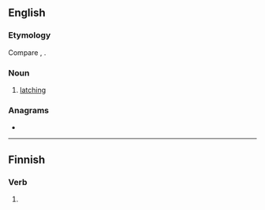 ==English==

===Etymology===
Compare {{m|en|lash}}, {{m|en|latching}}.

===Noun===
{{en-noun}}

# {{lb|en|nautical}} [[latching]]

{{Webster 1913}}

===Anagrams===
* {{anagrams|en|a=aeklst|e-stalk|ketals|latkes}}

----

==Finnish==

===Verb===
{{head|fi|verb form}}

# {{fi-form of|pr=second-person|pl=singular|mood=indicative|tense=present|laskea}}